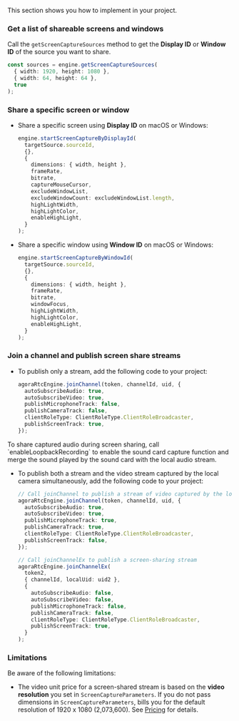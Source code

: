 <PlatformWrapper platform="electron">

This section shows you how to implement <Vg k="SCR_SHR" /> in your project.

### Get a list of shareable screens and windows
Call the `getScreenCaptureSources` method to get the **Display ID** or **Window ID** of the source you want to share. 

``` typescript
const sources = engine.getScreenCaptureSources(
  { width: 1920, height: 1080 },
  { width: 64, height: 64 },
  true
);
```

### Share a specific screen or window

- Share a specific screen using **Display ID** on macOS or Windows:

    ``` typescript
    engine.startScreenCaptureByDisplayId(
      targetSource.sourceId,
      {},
      {
        dimensions: { width, height },
        frameRate,
        bitrate,
        captureMouseCursor,
        excludeWindowList,
        excludeWindowCount: excludeWindowList.length,
        highLightWidth,
        highLightColor,
        enableHighLight,
      }
    );
    ```

- Share a specific window using **Window ID** on macOS or Windows:

    ``` typescript
    engine.startScreenCaptureByWindowId(
      targetSource.sourceId,
      {},
      {
        dimensions: { width, height },
        frameRate,
        bitrate,
        windowFocus,
        highLightWidth,
        highLightColor,
        enableHighLight,
      }
    );
    ```

### Join a channel and publish screen share streams

- To publish only a <Vg k="SCR_SHR" /> stream, add the following code to your project:

    ``` typescript
    agoraRtcEngine.joinChannel(token, channelId, uid, {
      autoSubscribeAudio: true,
      autoSubscribeVideo: true,
      publishMicrophoneTrack: false,
      publishCameraTrack: false,
      clientRoleType: ClientRoleType.ClientRoleBroadcaster,
      publishScreenTrack: true,
    });
    ```

<Admonition type="info" title="Note">
 To share captured audio during screen sharing, call `enableLoopbackRecording` to enable the sound card capture function and merge the sound played by the sound card with the local audio stream.
</Admonition>

- To publish both a <Vg k="SCR_SHR" /> stream and the video stream captured by the local camera simultaneously, add the following code to your project:

    ``` typescript
    // Call joinChannel to publish a stream of video captured by the local camera
    agoraRtcEngine.joinChannel(token, channelId, uid, {
      autoSubscribeAudio: true,
      autoSubscribeVideo: true,
      publishMicrophoneTrack: true,
      publishCameraTrack: true,
      clientRoleType: ClientRoleType.ClientRoleBroadcaster,
      publishScreenTrack: false,
    });

    // Call joinChannelEx to publish a screen-sharing stream
    agoraRtcEngine.joinChannelEx(
      token2,
      { channelId, localUid: uid2 },
      {
        autoSubscribeAudio: false,
        autoSubscribeVideo: false,
        publishMicrophoneTrack: false,
        publishCameraTrack: false,
        clientRoleType: ClientRoleType.ClientRoleBroadcaster,
        publishScreenTrack: true,
      }
    );
    ```

### Limitations

Be aware of the following limitations:

- The video unit price for a screen-shared stream is based on the **video resolution** you set in `ScreenCaptureParameters`. If you do not pass dimensions in `ScreenCaptureParameters`, <Vg k="COMPANY" /> bills you for the default resolution of 1920 x 1080 (2,073,600). See [Pricing](../overview/pricing) for details.

</PlatformWrapper>